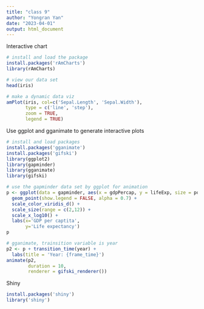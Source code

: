 ```yaml
---
title: "class 9"
author: "Yongran Yan"
date: "2023-04-01"
output: html_document
---
```


Interactive chart
```r
# install and load the package
install.packages('rAmCharts')
library(rAmCharts)

# view our data set
head(iris)

# make a dynamic data viz
amPlot(iris, col=c('Sepal.Length', 'Sepal.Width'),
       type = c('line', 'step'),
       zoom = TRUE,
       legend = TRUE)
```

Use ggplot and gganimate to generate interactive plots
```r
# install and load packages
install.packages('gganimate')
install.packages('gifski')
library(ggplot2)
library(gapminder)
library(gganimate)
library(gifski)

# use the gapminder data set by ggplot for animation
p <- ggplot(data = gapminder, aes(x = gdpPercap, y = lifeExp, size = pop, color = country)) +
  geom_point(show.legend = FALSE, alpha = 0.7) +
  scale_color_viridis_d() +
  scale_size(range = c(2,12)) +
  scale_x_log10() +
  labs(x='GDP per captita',
       y='Life expectancy')
p

# gganimate, trainsition variable is year
p2 <- p + transition_time(year) +
  labs(title = 'Year: {frame_time}')
animate(p2,
        duration = 10,
        renderer = gifski_renderer())
```

Shiny 
```r
install.packages('shiny')
library('shiny')
```

